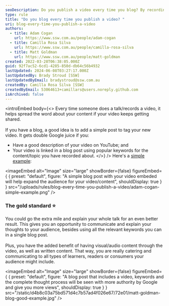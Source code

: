 ```yaml
---
seoDescription: Do you publish a video every time you blog? By recording a video and publishing it on YouTube, you're helping spread the word about your content. Consider linking your video in a simple blog post with a good description, popular keywords, and an explanation of your thoughts to expand your audience.
type: rule
title: "Do you blog every time you publish a video? "
uri: blog-every-time-you-publish-a-video
authors:
  - title: Adam Cogan
    url: https://www.ssw.com.au/people/adam-cogan
  - title: Camilla Rosa Silva
    url: https://www.ssw.com.au/people/camilla-rosa-silva
  - title: Matt Goldman
    url: https://www.ssw.com.au/people/matt-goldman
created: 2022-03-28T06:38:05.000Z
guid: 92f7ac52-6cd1-4285-850d-db64c56b4932
lastUpdated: 2024-06-08T03:27:17.000Z
lastUpdatedBy: Brady Stroud [SSW]
lastUpdatedByEmail: bradystroud@ssw.com.au
createdBy: Camilla Rosa Silva [SSW]
createdByEmail: 53064613+camillars@users.noreply.github.com
isArchived: false
---
```


<introEmbed
  body={<>
Every time someone does a talk/records a video, it helps spread the word about your content if your video keeps getting shared. \
\
If you have a blog, a good idea is to add a simple post to tag your new video. It gets double Google juice if you:

* Have a good description of your video on YouTube; and
* Your video is linked in a blog post using popular keywords for the content/topic you have recorded about.
  </>}
/>
Here's a [simple example](https://adamcogan.com/2022/03/28/tech-debt-do-you-know-the-best-way-to-handle-it/):


<imageEmbed
  alt="Image"
  size="large"
  showBorder={false}
  figureEmbed={ {
    preset: "default",
    figure: "A simple blog post with your video embeded will help expand the audience for your video/content",
    shouldDisplay: true
  } }
  src="/uploads/rules/blog-every-time-you-publish-a-video/adam-cogan-simple-example.png"
/>

### **The gold standard ⭐**

You could go the extra mile and explain your whole talk for an even better result. This gives you an opportunity to communicate and explain your thoughts to your audience, besides using all the relevant keywords you can in a single blog post. \
\
Plus, you have the added benefit of having visual/audio content through the video, as well as written content. That way, you are really catering and communicating to all types of learners, readers or consumers your audience might include.


<imageEmbed
  alt="Image"
  size="large"
  showBorder={false}
  figureEmbed={ {
    preset: "default",
    figure: "A blog post that includes a video, keywords and the complete thought process will be seen with more authority by Google and give you more views",
    shouldDisplay: true
  } }
  src="/static/d4b8c03a75bd571d4c7b57ad4f026e67/72e01/matt-goldman-blog-good-example.jpg"
/>
